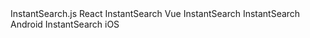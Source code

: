 <CardGroup cols={2}>
  <Card title="Guide" icon="book" href="https://www.algolia.com/doc/guides/building-search-ui/what-is-instantsearch/js/" horizontal="true">
    InstantSearch.js
  </Card>
  <Card title="Guide" icon="book" href="https://www.algolia.com/doc/guides/building-search-ui/what-is-instantsearch/react/" horizontal="true">
    React InstantSearch
  </Card>
  <Card title="Guide" icon="book" href="https://www.algolia.com/doc/guides/building-search-ui/what-is-instantsearch/vue/" horizontal="true">
    Vue InstantSearch
  </Card>
  <Card title="Guide" icon="book" href="https://www.algolia.com/doc/guides/building-search-ui/what-is-instantsearch/android/" horizontal="true">
    InstantSearch Android
  </Card>
  <Card title="Guide" icon="book" href="https://www.algolia.com/doc/guides/building-search-ui/what-is-instantsearch/ios/" horizontal="true">
    InstantSearch iOS
  </Card>
</CardGroup>